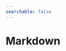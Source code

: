 ```yaml
---
searchable: false
---
```



# Markdown

<Cards>
    <Cards.Card
        icon={" 📄 "}
        title="Basics of Markdown"
        href="/contributing/formatting/basic-markdown"
    />
    <Cards.Card
        icon={" 📄 "}
        title="Extended Markdown"
        href="/contributing/formatting/extended-markdown"
    />
    <Cards.Card
        icon={" 📄 "}
        title="Nextra"
        href="/contributing/formatting/nextra"
    />
</Cards>
